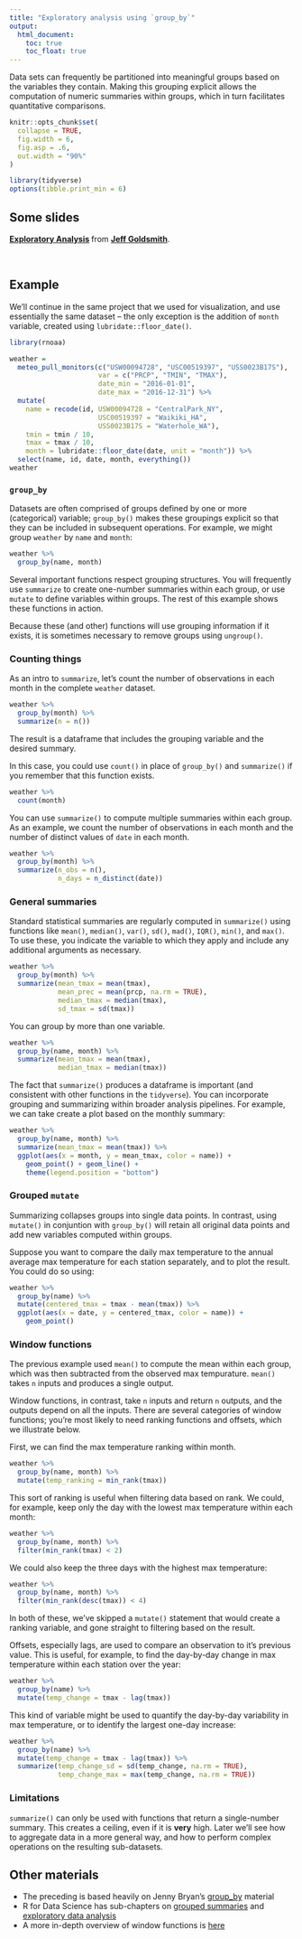 ```yaml
---
title: "Exploratory analysis using `group_by`"
output:
  html_document: 
    toc: true
    toc_float: true
---
```


Data sets can frequently be partitioned into meaningful groups based on the variables they contain. Making this grouping explicit allows the computation of numeric summaries within groups, which in turn facilitates quantitative comparisons. 

```r
knitr::opts_chunk$set(
  collapse = TRUE,
  fig.width = 6,
  fig.asp = .6,
  out.width = "90%"
)

library(tidyverse)
options(tibble.print_min = 6)
```

## Some slides

<script async class="speakerdeck-embed" data-id="77a37cf3dcb945a9abd2e09439158d07" data-ratio="1.33333333333333" src="//speakerdeck.com/assets/embed.js"></script>
<div style="margin-bottom:5px"> <strong> <a href="https://speakerdeck.com/jeffgoldsmith/dsi-exploratory-analysis" title="Exploratory analysis" target="_blank">Exploratory Analysis</a> </strong> from <strong><a href="https://speakerdeck.com/jeffgoldsmith" target="_blank">Jeff Goldsmith</a></strong>. </div><br>


## Example

We'll continue in the same project that we used for visualization, and use essentially the same dataset -- the only exception is the addition of `month` variable, created using `lubridate::floor_date()`. 

```r
library(rnoaa)

weather = 
  meteo_pull_monitors(c("USW00094728", "USC00519397", "USS0023B17S"),
                      var = c("PRCP", "TMIN", "TMAX"), 
                      date_min = "2016-01-01",
                      date_max = "2016-12-31") %>%
  mutate(
    name = recode(id, USW00094728 = "CentralPark_NY", 
                      USC00519397 = "Waikiki_HA",
                      USS0023B17S = "Waterhole_WA"),
    tmin = tmin / 10,
    tmax = tmax / 10,
    month = lubridate::floor_date(date, unit = "month")) %>%
  select(name, id, date, month, everything())
weather
```

### `group_by`

Datasets are often comprised of groups defined by one or more (categorical) variable; `group_by()` makes these groupings explicit so that they can be included in subsequent operations. For example, we might group `weather` by `name` and `month`:

```r
weather %>%
  group_by(name, month)
```

Several important functions respect grouping structures. You will frequently use `summarize` to create one-number summaries within each group, or use `mutate` to define variables within groups. The rest of this example shows these functions in action.

Because these (and other) functions will use grouping information if it exists, it is sometimes necessary to remove groups using `ungroup()`.

### Counting things

As an intro to `summarize`, let's count the number of observations in each month in the complete `weather` dataset.

```r
weather %>%
  group_by(month) %>%
  summarize(n = n())
```

The result is a dataframe that includes the grouping variable and the desired summary. 

In this case, you could use `count()` in place of `group_by()` and `summarize()` if you remember that this function exists.

```r
weather %>%
  count(month)
```

You can use `summarize()` to compute multiple summaries within each group. As an example, we count the number of observations in each month and the number of distinct values of `date` in each month.

```r
weather %>%
  group_by(month) %>%
  summarize(n_obs = n(),
            n_days = n_distinct(date))
```


### General summaries

Standard statistical summaries are regularly computed in `summarize()` using functions like `mean()`, `median()`, `var()`, `sd()`, `mad()`, `IQR()`, `min()`, and `max()`. To use these, you indicate the variable to which they apply and include any additional arguments as necessary. 

```r
weather %>%
  group_by(month) %>%
  summarize(mean_tmax = mean(tmax),
            mean_prec = mean(prcp, na.rm = TRUE),
            median_tmax = median(tmax),
            sd_tmax = sd(tmax))
```

You can group by more than one variable. 

```r
weather %>%
  group_by(name, month) %>%
  summarize(mean_tmax = mean(tmax),
            median_tmax = median(tmax))
```

The fact that `summarize()` produces a dataframe is important (and consistent with other functions in the `tidyverse`). You can incorporate grouping and summarizing within broader analysis pipelines. For example, we can take create a plot based on the monthly summary: 

```r
weather %>%
  group_by(name, month) %>%
  summarize(mean_tmax = mean(tmax)) %>%
  ggplot(aes(x = month, y = mean_tmax, color = name)) + 
    geom_point() + geom_line() + 
    theme(legend.position = "bottom")
```

### Grouped `mutate`

Summarizing collapses groups into single data points. In contrast, using `mutate()` in conjuntion with `group_by()` will retain all original data points and add new variables computed within groups.

Suppose you want to compare the daily max temperature to the annual average max temperature for each station separately, and to plot the result. You could do so using:

```r
weather %>%
  group_by(name) %>%
  mutate(centered_tmax = tmax - mean(tmax)) %>% 
  ggplot(aes(x = date, y = centered_tmax, color = name)) + 
    geom_point() 
```


### Window functions

The previous example used `mean()` to compute the mean within each group, which was then subtracted from the observed max tempurature. `mean()` takes `n` inputs and produces a single output. 

Window functions, in contrast, take `n` inputs and return `n` outputs, and the outputs depend on all the inputs. There are several categories of window functions; you're most likely to need ranking functions and offsets, which we illustrate below.

First, we can find the max temperature ranking within month.
```r
weather %>%
  group_by(name, month) %>%
  mutate(temp_ranking = min_rank(tmax))
```

This sort of ranking is useful when filtering data based on rank. We could, for example, keep only the day with the lowest max temperature within each month:
```r
weather %>%
  group_by(name, month) %>%
  filter(min_rank(tmax) < 2)
```

We could also keep the three days with the highest max temperature:
```r
weather %>%
  group_by(name, month) %>%
  filter(min_rank(desc(tmax)) < 4)
```

In both of these, we've skipped a `mutate()` statement that would create a ranking variable, and gone straight to filtering based on the result. 

Offsets, especially lags, are used to compare an observation to it's previous value. This is useful, for example, to find the day-by-day change in max temperature within each station over the year:

```r
weather %>%
  group_by(name) %>%
  mutate(temp_change = tmax - lag(tmax))
```

This kind of variable might be used to quantify the day-by-day variability in max temperature, or to identify the largest one-day increase:

```r
weather %>%
  group_by(name) %>%
  mutate(temp_change = tmax - lag(tmax)) %>%
  summarize(temp_change_sd = sd(temp_change, na.rm = TRUE),
            temp_change_max = max(temp_change, na.rm = TRUE))
```


### Limitations

`summarize()` can only be used with functions that return a single-number summary. This creates a ceiling, even if it is **very** high. Later we'll see how to aggregate data in a more general way, and how to perform complex operations on the resulting sub-datasets.

## Other materials

* The preceding is based heavily on Jenny Bryan's [group_by](http://stat545.com/block010_dplyr-end-single-table.html#group_by-is-a-mighty-weapon) material
* R for Data Science has sub-chapters on [grouped summaries](http://r4ds.had.co.nz/transform.html#grouped-summaries-with-summarise) and [exploratory data analysis](http://r4ds.had.co.nz/exploratory-data-analysis.html)
* A more in-depth overview of window functions is [here](https://cran.r-project.org/web/packages/dplyr/vignettes/window-functions.html)

